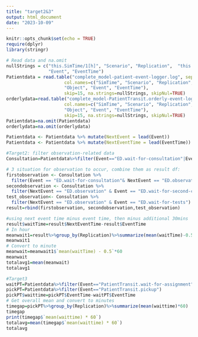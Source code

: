 ```yaml
---
title: "target2&3"
output: html_document
date: "2023-10-09"
---
```


```r
knitr::opts_chunk$set(echo = TRUE)
require(dplyr)
library(stringr)
```


```r
# Read data and na.omit
nullStrings = c("this.SimTime/1[h]", "Scenario", "Replication",  "this.obj",
                "Event", "EventTime")
Patientdata = read.table("complete_model-patient-event-logger.log", sep="\t",
                      col.names=c("SimTime", "Scenario", "Replication",
                      "Object", "Event", "EventTime"),
                      skip=15, na.strings=nullStrings, skipNul=TRUE)
orderlydata=read.table("complete_model-PatientTransit.orderly-event-logger.log", sep="\t",
                      col.names=c("SimTime", "Scenario", "Replication",
                      "Object", "Event", "EventTime"),
                      skip=15, na.strings=nullStrings, skipNul=TRUE)
Patientdata=na.omit(Patientdata)
orderlydata=na.omit(orderlydata)
```

```r
Patientdata <- Patientdata %>% mutate(NextEvent = lead(Event))
Patientdata <- Patientdata %>% mutate(NextEventTime = lead(EventTime))
```


```r
#Target2: filter observation-related data
Consultation=Patientdata%>%filter(Event=="ED.wait-for-consultation"|Event=="ED.wait-for-second-consultation"|Event=="ED.observation"|Event=="ED.consultation"|Event=="ED.second-consultation"|Event=="ED.wait-for-tests")

```

```r
# 3 situation for observation to occur, combine them as result df:
firstobservation <- Consultation %>% 
  filter(Event == "ED.wait-for-consultation"& NextEvent == "ED.observation")
secondobservation <- Consultation %>% 
  filter(NextEvent == "ED.observation" & Event == "ED.wait-for-second-consultation")
test_observation<- Consultation %>% 
  filter(NextEvent == "ED.observation" & Event == "ED.wait-for-tests")
result=rbind(firstobservation, secondobservation,test_observation)
```

```r
#using next event time minus event time, then minus additional 30mins
result$waitTime=result$NextEventTime-result$EventTime
# In hour
meanwait1=result%>%group_by(Replication)%>%summarize(mean(waitTime)-0.5)
meanwait1
# Convert to minute
meanwait=meanwait1$`mean(waitTime) - 0.5`*60
meanwait
totalavg1=mean(meanwait)
totalavg1
```
```r
#Target3
waitPT=Patientdata%>%filter(Event=="PatientTransit.wait-for-assignment")
pickPT=Patientdata%>%filter(Event=="PatientTransit.pickup")
pickPT$waittime=pickPT$EventTime-waitPT$EventTime
# Get overall mean and convert to minutes
timegap=pickPT%>%group_by(Replication)%>%summarize(mean(waittime)*60)
timegap
print(timegap$`mean(waittime) * 60`)
totalavg=mean(timegap$`mean(waittime) * 60`)
totalavg
```

